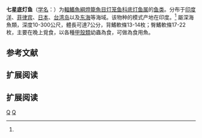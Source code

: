 {{Speciesbox 
| taxon = Benthosema pterotum
| status = LC
| status_system = IUCN3.1
| authority = Alcock, 1891<ref name='id5542'>{{cite web| url =http://www.bioinfo.cn/db05/BjdwSpecies.php?action=view&id=5542| title =七星底灯鱼| work =中国动物物种编目数据库| publisher =中国科学院微生物研究所| author =中国科学院动物研究所| accessdate =2009-04-11| deadurl =yes| archiveurl =https://web.archive.org/web/20160305104811/http://www.bioinfo.cn/db05/BjdwSpecies.php?action=view&id=5542| archivedate =2016-03-05}}</ref>
| synonyms = *''Benthosema pterota''<br><small>Alcock, 1890</small>
*''Benthosema ptertum''<br><small>Alcock, 1890</small>
*''Myctophum gilberti''<br><small>Evermann & Seale, 1907</small>
*''Myctophum pterotum''<br><small>Alcock, 1890</small>
*''Scopelus pterotum''<br><small>Alcock, 1890</small>
*''Scopelus pterotus''<br><small>Alcock, 1890</small>
}}

'''七星底灯鱼'''（[[学名|学名]]：'''{{lang|la|''Benthosema pterotum''}}'''）为[[輻鰭魚綱|輻鰭魚綱]][[燈籠魚目|燈籠魚目]][[灯笼鱼科|灯笼鱼科]][[底灯鱼属|底灯鱼属]]的[[鱼类|鱼类]]。分布于[[印度洋|印度洋]]、[[菲律宾|菲律宾]]、[[日本|日本]]、[[台湾岛|台湾岛]]以及[[东海|东海]]等海域。该物种的模式产地在印度。<ref name='id5542'/> 屬深海魚類，深度10-300公尺，體長可達7公分，背鰭軟條13-14枚；臀鰭軟條17-22枚，主要在晚上覓食，以各種[[甲殼類|甲殼類]]幼蟲為食，可做為食用魚。

== 参考文献 ==
{{reflist}}

==扩展阅读==
{{refbegin}}

== 扩展阅读 ==
{{refbegin}}
{{wikispecies-inline|Benthosema pterotum|七星底灯鱼|七星底灯鱼}}
{{refend}}
{{refend}}
{{Taxonbar|from=Q2896752}}

[[Category:IUCN红色名录无危物种|Q]]
[[Category:底灯鱼属|Q]]